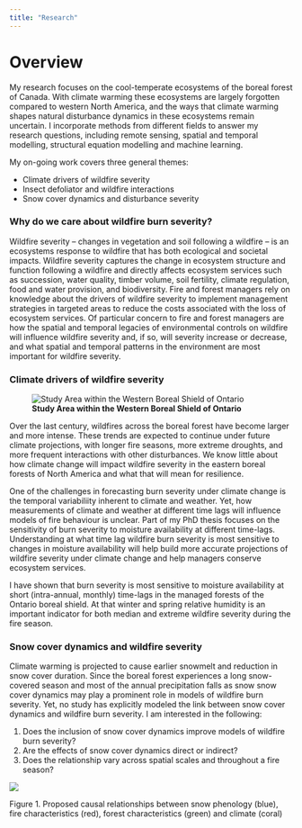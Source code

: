 ```yaml
---
title: "Research"
---
```


# Overview

My research focuses on the cool-temperate ecosystems of the boreal forest of Canada. With climate warming these ecosystems are largely forgotten compared to western North America, and the ways that climate warming shapes natural disturbance dynamics in these ecosystems remain uncertain. I incorporate methods from different fields to answer my research questions, including remote sensing, spatial and temporal modelling, structural equation modelling and machine learning.

My on-going work covers three general themes:

-   Climate drivers of wildfire severity
-   Insect defoliator and wildfire interactions
-   Snow cover dynamics and disturbance severity

### Why do we care about wildfire burn severity?

Wildfire severity -- changes in vegetation and soil following a wildfire -- is an ecosystems response to wildfire that has both ecological and societal impacts. Wildfire severity captures the change in ecosystem structure and function following a wildfire and directly affects ecosystem services such as succession, water quality, timber volume, soil fertility, climate regulation, food and water provision, and biodiversity. Fire and forest managers rely on knowledge about the drivers of wildfire severity to implement management strategies in targeted areas to reduce the costs associated with the loss of ecosystem services. Of particular concern to fire and forest managers are how the spatial and temporal legacies of environmental controls on wildfire will influence wildfire severity and, if so, will severity increase or decrease, and what spatial and temporal patterns in the environment are most important for wildfire severity.

### Climate drivers of wildfire severity

![**Study Area within the Western Boreal Shield of Ontario**](Figure1_StudyArea.jpg)

Over the last century, wildfires across the boreal forest have become larger and more intense. These trends are expected to continue under future climate projections, with longer fire seasons, more extreme droughts, and more frequent interactions with other disturbances. We know little about how climate change will impact wildfire severity in the eastern boreal forests of North America and what that will mean for resilience.

One of the challenges in forecasting burn severity under climate change is the temporal variabiliity inherent to climate and weather. Yet, how measurements of climate and weather at different time lags will influence models of fire behaviour is unclear. Part of my PhD thesis focuses on the sensitivity of burn severity to moisture availability at different time-lags. Understanding at what time lag wildfire burn severity is most sensitive to changes in moisture availability will help build more accurate projections of wildfire severity under climate change and help managers conserve ecosystem services.

I have shown that burn severity is most sensitive to moisture availability at short (intra-annual, monthly) time-lags in the managed forests of the Ontario boreal shield. At that winter and spring relative humidity is an important indicator for both median and extreme wildfire severity during the fire season.


### Snow cover dynamics and wildfire severity

Climate warming is projected to cause earlier snowmelt and reduction in snow cover duration. Since the boreal forest experiences a long snow-covered season and most of the annual precipitation falls as snow snow cover dynamics may play a prominent role in models of wildfire burn severity. Yet, no study has explicitly modeled the link between snow cover dynamics and wildfire burn severity. I am interested in the following:

1)  Does the inclusion of snow cover dynamics improve models of wildfire burn severity?
2)  Are the effects of snow cover dynamics direct or indirect?
3)  Does the relationship vary across spatial scales and throughout a fire season?

![](flowchartchap2.png)

::: column-margin
Figure 1. Proposed causal relationships between snow phenology (blue), fire characteristics (red), forest characteristics (green) and climate (coral)
:::
